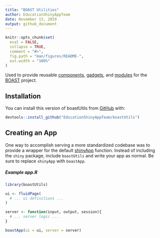 ```yaml
---
title: "BOAST Utilities"
author: EducationShinyAppTeam
date: November 13, 2019
output: github_document
---
```


<!-- README.md is generated from README.Rmd. Please edit that file -->

```r
knitr::opts_chunk$set(
  eval = FALSE,
  collapse = TRUE,
  comment = "#>",
  fig.path = "man/figures/README-",
  out.width = "100%"
)
```

Used to provide reusable [components](https://shiny.rstudio.com/articles/html-tags.html), [gadgets](https://shiny.rstudio.com/articles/gadgets.html), and [modules](https://shiny.rstudio.com/articles/modules.html) for the [BOAST](https://github.com/EducationShinyAppTeam/BOAST) project.

## Installation

You can install this version of boastUtils from [GitHub](https://github.com/) with:

```r
devtools::install_github("EducationShinyAppTeam/boastUtils")
```

## Creating an App

One way to accomplish serving a more standardized codebase was to provide a wrapper for the default [shinyApp](https://shiny.rstudio.com/reference/shiny/latest/shinyApp.html) function. Instead of including the `shiny` package, include `boastUtils` and write your app as normal. Be sure to replace `shinyApp` with `boastApp`.

##### Example app.R
```r
library(boastUtils)

ui <- fluidPage(
  # ... ui definitions ...
)

server <- function(input, output, session){
  # ... server logic ...
}

boastApp(ui = ui, server = server)
```

